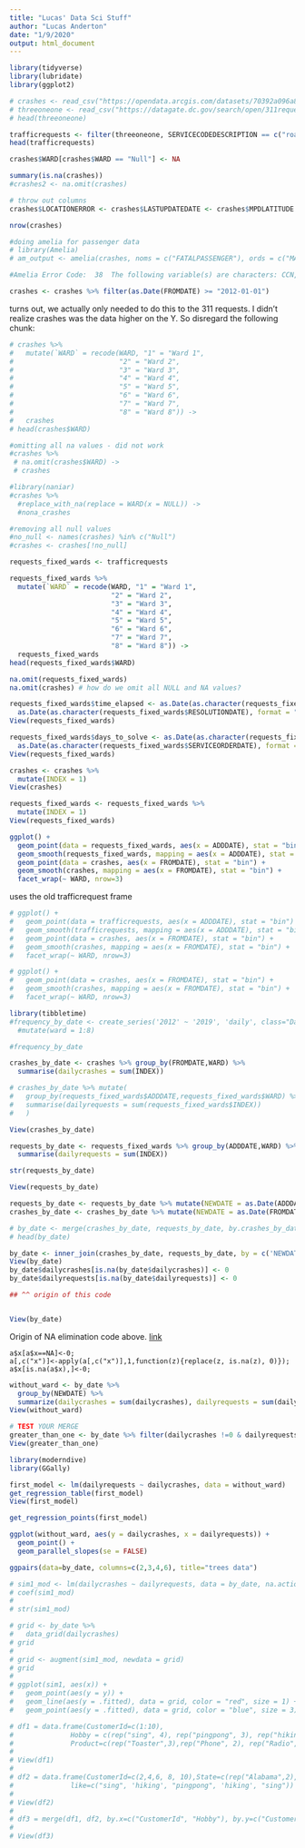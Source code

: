 ```yaml
---
title: "Lucas' Data Sci Stuff"
author: "Lucas Anderton"
date: "1/9/2020"
output: html_document
---
```


```r
library(tidyverse)
library(lubridate)
library(ggplot2)
```


```r
# crashes <- read_csv("https://opendata.arcgis.com/datasets/70392a096a8e431381f1f692aaa06afd_24.csv")
# threeoneone <- read_csv("https://datagate.dc.gov/search/open/311requests?daterange=8years&details=true&format=csv")
# head(threeoneone)

```

```r
trafficrequests <- filter(threeoneone, SERVICECODEDESCRIPTION == c("roadway signs","streetlight repair investigation","pothole"))
head(trafficrequests)
```

```r
crashes$WARD[crashes$WARD == "Null"] <- NA

summary(is.na(crashes))
#crashes2 <- na.omit(crashes)

# throw out columns
crashes$LOCATIONERROR <- crashes$LASTUPDATEDATE <- crashes$MPDLATITUDE <- crashes$MPDLONGITUDE <- crashes$MPDGEOX <- crashes$MPDGEOY <- crashes$STREETSEGID <- crashes$ROADWAYSEGID <- crashes$MAR_ADDRESS <- crashes$TODATE <- crashes$FATALPASSENGER <- crashes$MAJORINJURIESPASSENGER <- crashes$UNKNOWNINJURIESPASSENGER <- NULL

nrow(crashes)
```

```r
#doing amelia for passenger data
# library(Amelia)
# am_output <- amelia(crashes, noms = c("FATALPASSENGER"), ords = c("MAJORINJURIESPASSENGER", "MINORINJURIESPASSENGER", "UNKNOWNINJURIESPASSENGER"))

#Amelia Error Code:  38  The following variable(s) are characters: CCN, ROUTEID, ADDRESS, WARD, EVENTID, NEARESTINTROUTEID, NEARESTINTSTREETNAME, INTAPPROACHDIRECTION, BLOCKKEY, SUBBLOCKKEYYou may have wanted to set this as a ID variable to remove it from the imputation model or as an ordinal or nominal variable to be imputed.  Please set it as either and try again. 
```

```r
crashes <- crashes %>% filter(as.Date(FROMDATE) >= "2012-01-01")
```

turns out, we actually only needed to do this to the 311 requests. I didn't realize crashes was the data higher on the Y. So disregard the following chunk: 

```r
# crashes %>% 
#   mutate(`WARD` = recode(WARD, "1" = "Ward 1", 
#                          "2" = "Ward 2",
#                          "3" = "Ward 3",
#                          "4" = "Ward 4",
#                          "5" = "Ward 5",
#                          "6" = "Ward 6",
#                          "7" = "Ward 7",
#                          "8" = "Ward 8")) ->
#   crashes
# head(crashes$WARD)
```

```r
#omitting all na values - did not work
#crashes %>% 
 # na.omit(crashes$WARD) ->
 # crashes
```

```r
#library(naniar)
#crashes %>% 
  #replace_with_na(replace = WARD(x = NULL)) ->
  #nona_crashes
```

```r
#removing all null values
#no_null <- names(crashes) %in% c("Null")
#crashes <- crashes[!no_null]
```

```r

requests_fixed_wards <- trafficrequests

requests_fixed_wards %>% 
  mutate(`WARD` = recode(WARD, "1" = "Ward 1", 
                         "2" = "Ward 2", 
                         "3" = "Ward 3",
                         "4" = "Ward 4",
                         "5" = "Ward 5",
                         "6" = "Ward 6",
                         "7" = "Ward 7",
                         "8" = "Ward 8")) ->
  requests_fixed_wards
head(requests_fixed_wards$WARD)

na.omit(requests_fixed_wards)
na.omit(crashes) # how do we omit all NULL and NA values?

```

```r
requests_fixed_wards$time_elapsed <- as.Date(as.character(requests_fixed_wards$SERVICEDUEDATE), format= "%Y-%m-%d") -
  as.Date(as.character(requests_fixed_wards$RESOLUTIONDATE), format = "%Y-%m-%d")
View(requests_fixed_wards)
```

```r
requests_fixed_wards$days_to_solve <- as.Date(as.character(requests_fixed_wards$RESOLUTIONDATE), format= "%Y-%m-%d") -
  as.Date(as.character(requests_fixed_wards$SERVICEORDERDATE), format = "%Y-%m-%d")
View(requests_fixed_wards)
```

```r
crashes <- crashes %>%
  mutate(INDEX = 1)
View(crashes)

requests_fixed_wards <- requests_fixed_wards %>%
  mutate(INDEX = 1)
View(requests_fixed_wards)
```


```r
ggplot() +
  geom_point(data = requests_fixed_wards, aes(x = ADDDATE), stat = "bin") +
  geom_smooth(requests_fixed_wards, mapping = aes(x = ADDDATE), stat = "bin") +
  geom_point(data = crashes, aes(x = FROMDATE), stat = "bin") +
  geom_smooth(crashes, mapping = aes(x = FROMDATE), stat = "bin") +
  facet_wrap(~ WARD, nrow=3)
```

uses the old trafficrequest frame
```r
# ggplot() +
#   geom_point(data = trafficrequests, aes(x = ADDDATE), stat = "bin") +
#   geom_smooth(trafficrequests, mapping = aes(x = ADDDATE), stat = "bin") +
#   geom_point(data = crashes, aes(x = FROMDATE), stat = "bin") +
#   geom_smooth(crashes, mapping = aes(x = FROMDATE), stat = "bin") +
#   facet_wrap(~ WARD, nrow=3)
```

```r
# ggplot() +
#   geom_point(data = crashes, aes(x = FROMDATE), stat = "bin") +
#   geom_smooth(crashes, mapping = aes(x = FROMDATE), stat = "bin") +
#   facet_wrap(~ WARD, nrow=3)
```

```r
library(tibbletime)
#frequency_by_date <- create_series('2012' ~ '2019', 'daily', class="Date") %>%
  #mutate(ward = 1:8)

#frequency_by_date

crashes_by_date <- crashes %>% group_by(FROMDATE,WARD) %>%
  summarise(dailycrashes = sum(INDEX))

# crashes_by_date %>% mutate(
#   group_by(requests_fixed_wards$ADDDATE,requests_fixed_wards$WARD) %>%
#   summarise(dailyrequests = sum(requests_fixed_wards$INDEX))
#   )

View(crashes_by_date)

requests_by_date <- requests_fixed_wards %>% group_by(ADDDATE,WARD) %>%
  summarise(dailyrequests = sum(INDEX))

str(requests_by_date)

View(requests_by_date)

requests_by_date <- requests_by_date %>% mutate(NEWDATE = as.Date(ADDDATE))
crashes_by_date <- crashes_by_date %>% mutate(NEWDATE = as.Date(FROMDATE))

# by_date <- merge(crashes_by_date, requests_by_date, by.crashes_by_date=c("WARD","FROMDATE"), by.requests_by_date = c("WARD","ADDDATE"))
# head(by_date)

```

```r
by_date <- inner_join(crashes_by_date, requests_by_date, by = c('NEWDATE', 'WARD'))
View(by_date)
by_date$dailycrashes[is.na(by_date$dailycrashes)] <- 0
by_date$dailyrequests[is.na(by_date$dailyrequests)] <- 0

## ^^ origin of this code


View(by_date)

```

Origin of NA elimination code above. [link](https://stackoverflow.com/questions/13172711/replace-na-values-from-a-column-with-0-in-data-frame-r)
```
a$x[a$x==NA]<-0;
a[,c("x")]<-apply(a[,c("x")],1,function(z){replace(z, is.na(z), 0)});
a$x[is.na(a$x),]<-0;
```

```r
without_ward <- by_date %>% 
  group_by(NEWDATE) %>%
  summarize(dailycrashes = sum(dailycrashes), dailyrequests = sum(dailyrequests))
View(without_ward)

# TEST YOUR MERGE
greater_than_one <- by_date %>% filter(dailycrashes !=0 & dailyrequests != 0) 
View(greater_than_one)
```


```r
library(moderndive)
library(GGally)

first_model <- lm(dailyrequests ~ dailycrashes, data = without_ward)
get_regression_table(first_model)
View(first_model)

get_regression_points(first_model)

ggplot(without_ward, aes(y = dailycrashes, x = dailyrequests)) + 
  geom_point() + 
  geom_parallel_slopes(se = FALSE)

ggpairs(data=by_date, columns=c(2,3,4,6), title="trees data")

# sim1_mod <- lm(dailycrashes ~ dailyrequests, data = by_date, na.action=na.exclude)
# coef(sim1_mod)
# 
# str(sim1_mod)

# grid <- by_date %>% 
#   data_grid(dailycrashes) 
# grid
# 
# grid <- augment(sim1_mod, newdata = grid)
# grid
# 
# ggplot(sim1, aes(x)) +
#   geom_point(aes(y = y)) +
#   geom_line(aes(y = .fitted), data = grid, color = "red", size = 1) +
#   geom_point(aes(y = .fitted), data = grid, color = "blue", size = 3)

```

```r
# df1 = data.frame(CustomerId=c(1:10),
#              Hobby = c(rep("sing", 4), rep("pingpong", 3), rep("hiking", 3)),
#              Product=c(rep("Toaster",3),rep("Phone", 2), rep("Radio",3), rep("Stereo", 2)))
# 
# View(df1)
# 
# df2 = data.frame(CustomerId=c(2,4,6, 8, 10),State=c(rep("Alabama",2),rep("Ohio",1),   rep("Cal", 2)),
#              like=c("sing", 'hiking', "pingpong", 'hiking', "sing"))
# 
# View(df2)
# 
# df3 = merge(df1, df2, by.x=c("CustomerId", "Hobby"), by.y=c("CustomerId", "like"))
# 
# View(df3)
```






